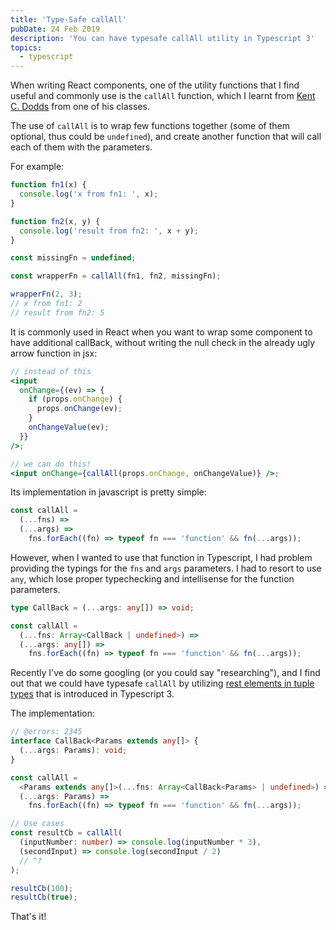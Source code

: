 ```yaml
---
title: 'Type-Safe callAll'
pubDate: 24 Feb 2019
description: 'You can have typesafe callAll utility in Typescript 3'
topics:
  - typescript
---
```



When writing React components, one of the utility functions that I find useful and commonly use is the `callAll` function, which I learnt from [Kent C. Dodds][kentcdodds] from one of his classes.

The use of `callAll` is to wrap few functions together (some of them optional, thus could be `undefined`), and create another function that will call each of them with the parameters.

For example:

```js
function fn1(x) {
  console.log('x from fn1: ', x);
}

function fn2(x, y) {
  console.log('result from fn2: ', x + y);
}

const missingFn = undefined;

const wrapperFn = callAll(fn1, fn2, missingFn);

wrapperFn(2, 3);
// x from fn1: 2
// result from fn2: 5
```

It is commonly used in React when you want to wrap some component to have additional callBack, without writing the null check in the already ugly arrow function in jsx:

```jsx
// instead of this
<input
  onChange={(ev) => {
    if (props.onChange) {
      props.onChange(ev);
    }
    onChangeValue(ev);
  }}
/>;

// we can do this!
<input onChange={callAll(props.onChange, onChangeValue)} />;
```

Its implementation in javascript is pretty simple:

```js live
const callAll =
  (...fns) =>
  (...args) =>
    fns.forEach((fn) => typeof fn === 'function' && fn(...args));
```

However, when I wanted to use that function in Typescript, I had problem providing the typings for the `fns` and `args` parameters. I had to resort to use `any`, which lose proper typechecking and intellisense for the function parameters.

```ts twoslash
type CallBack = (...args: any[]) => void;

const callAll =
  (...fns: Array<CallBack | undefined>) =>
  (...args: any[]) =>
    fns.forEach((fn) => typeof fn === 'function' && fn(...args));
```

Recently I've do some googling (or you could say "researching"), and I find out that we could have typesafe `callAll` by utilizing [rest elements in tuple types][rest-tuple-types] that is introduced in Typescript 3.

The implementation:

<LiveEditor>

```ts twoslash
// @errors: 2345
interface CallBack<Params extends any[]> {
  (...args: Params): void;
}

const callAll =
  <Params extends any[]>(...fns: Array<CallBack<Params> | undefined>) =>
  (...args: Params) =>
    fns.forEach((fn) => typeof fn === 'function' && fn(...args));

// Use cases
const resultCb = callAll(
  (inputNumber: number) => console.log(inputNumber * 3),
  (secondInput) => console.log(secondInput / 2)
  // ^?
);

resultCb(100);
resultCb(true);
```

</LiveEditor>

That's it!

[kentcdodds]: https://kentcdodds.com/
[rest-tuple-types]: https://www.typescriptlang.org/docs/handbook/release-notes/typescript-3-0.html#rest-elements-in-tuple-types
